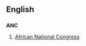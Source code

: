 ==English==
==={{initialism}}===
'''ANC'''

#[[w:African National Congress|African National Congress]]